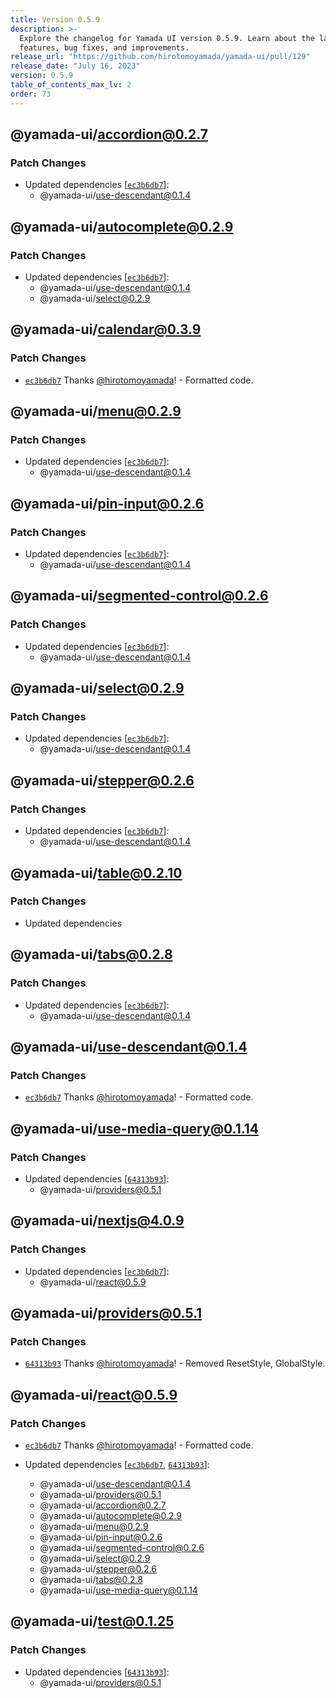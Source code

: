 ```yaml
---
title: Version 0.5.9
description: >-
  Explore the changelog for Yamada UI version 0.5.9. Learn about the latest
  features, bug fixes, and improvements.
release_url: "https://github.com/hirotomoyamada/yamada-ui/pull/129"
release_date: "July 16, 2023"
version: 0.5.9
table_of_contents_max_lv: 2
order: 73
---
```


## @yamada-ui/accordion@0.2.7

### Patch Changes

- Updated dependencies \[[`ec3b6db7`](https://github.com/hirotomoyamada/yamada-ui/commit/ec3b6db77d122978d98151ee2b9ba8be175d9d05)]:
  - @yamada-ui/use-descendant@0.1.4

## @yamada-ui/autocomplete@0.2.9

### Patch Changes

- Updated dependencies \[[`ec3b6db7`](https://github.com/hirotomoyamada/yamada-ui/commit/ec3b6db77d122978d98151ee2b9ba8be175d9d05)]:
  - @yamada-ui/use-descendant@0.1.4
  - @yamada-ui/select@0.2.9

## @yamada-ui/calendar@0.3.9

### Patch Changes

- [`ec3b6db7`](https://github.com/hirotomoyamada/yamada-ui/commit/ec3b6db77d122978d98151ee2b9ba8be175d9d05) Thanks [@hirotomoyamada](https://github.com/hirotomoyamada)! - Formatted code.

## @yamada-ui/menu@0.2.9

### Patch Changes

- Updated dependencies \[[`ec3b6db7`](https://github.com/hirotomoyamada/yamada-ui/commit/ec3b6db77d122978d98151ee2b9ba8be175d9d05)]:
  - @yamada-ui/use-descendant@0.1.4

## @yamada-ui/pin-input@0.2.6

### Patch Changes

- Updated dependencies \[[`ec3b6db7`](https://github.com/hirotomoyamada/yamada-ui/commit/ec3b6db77d122978d98151ee2b9ba8be175d9d05)]:
  - @yamada-ui/use-descendant@0.1.4

## @yamada-ui/segmented-control@0.2.6

### Patch Changes

- Updated dependencies \[[`ec3b6db7`](https://github.com/hirotomoyamada/yamada-ui/commit/ec3b6db77d122978d98151ee2b9ba8be175d9d05)]:
  - @yamada-ui/use-descendant@0.1.4

## @yamada-ui/select@0.2.9

### Patch Changes

- Updated dependencies \[[`ec3b6db7`](https://github.com/hirotomoyamada/yamada-ui/commit/ec3b6db77d122978d98151ee2b9ba8be175d9d05)]:
  - @yamada-ui/use-descendant@0.1.4

## @yamada-ui/stepper@0.2.6

### Patch Changes

- Updated dependencies \[[`ec3b6db7`](https://github.com/hirotomoyamada/yamada-ui/commit/ec3b6db77d122978d98151ee2b9ba8be175d9d05)]:
  - @yamada-ui/use-descendant@0.1.4

## @yamada-ui/table@0.2.10

### Patch Changes

- Updated dependencies

## @yamada-ui/tabs@0.2.8

### Patch Changes

- Updated dependencies \[[`ec3b6db7`](https://github.com/hirotomoyamada/yamada-ui/commit/ec3b6db77d122978d98151ee2b9ba8be175d9d05)]:
  - @yamada-ui/use-descendant@0.1.4

## @yamada-ui/use-descendant@0.1.4

### Patch Changes

- [`ec3b6db7`](https://github.com/hirotomoyamada/yamada-ui/commit/ec3b6db77d122978d98151ee2b9ba8be175d9d05) Thanks [@hirotomoyamada](https://github.com/hirotomoyamada)! - Formatted code.

## @yamada-ui/use-media-query@0.1.14

### Patch Changes

- Updated dependencies \[[`64313b93`](https://github.com/hirotomoyamada/yamada-ui/commit/64313b93a046733e8510e58c3ceed69affb00fd3)]:
  - @yamada-ui/providers@0.5.1

## @yamada-ui/nextjs@4.0.9

### Patch Changes

- Updated dependencies \[[`ec3b6db7`](https://github.com/hirotomoyamada/yamada-ui/commit/ec3b6db77d122978d98151ee2b9ba8be175d9d05)]:
  - @yamada-ui/react@0.5.9

## @yamada-ui/providers@0.5.1

### Patch Changes

- [`64313b93`](https://github.com/hirotomoyamada/yamada-ui/commit/64313b93a046733e8510e58c3ceed69affb00fd3) Thanks [@hirotomoyamada](https://github.com/hirotomoyamada)! - Removed ResetStyle, GlobalStyle.

## @yamada-ui/react@0.5.9

### Patch Changes

- [`ec3b6db7`](https://github.com/hirotomoyamada/yamada-ui/commit/ec3b6db77d122978d98151ee2b9ba8be175d9d05) Thanks [@hirotomoyamada](https://github.com/hirotomoyamada)! - Formatted code.

- Updated dependencies \[[`ec3b6db7`](https://github.com/hirotomoyamada/yamada-ui/commit/ec3b6db77d122978d98151ee2b9ba8be175d9d05), [`64313b93`](https://github.com/hirotomoyamada/yamada-ui/commit/64313b93a046733e8510e58c3ceed69affb00fd3)]:
  - @yamada-ui/use-descendant@0.1.4
  - @yamada-ui/providers@0.5.1
  - @yamada-ui/accordion@0.2.7
  - @yamada-ui/autocomplete@0.2.9
  - @yamada-ui/menu@0.2.9
  - @yamada-ui/pin-input@0.2.6
  - @yamada-ui/segmented-control@0.2.6
  - @yamada-ui/select@0.2.9
  - @yamada-ui/stepper@0.2.6
  - @yamada-ui/tabs@0.2.8
  - @yamada-ui/use-media-query@0.1.14

## @yamada-ui/test@0.1.25

### Patch Changes

- Updated dependencies \[[`64313b93`](https://github.com/hirotomoyamada/yamada-ui/commit/64313b93a046733e8510e58c3ceed69affb00fd3)]:
  - @yamada-ui/providers@0.5.1

